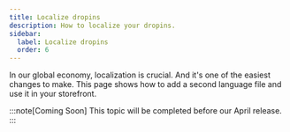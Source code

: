 ```yaml
---
title: Localize dropins
description: How to localize your dropins.
sidebar:
  label: Localize dropins
  order: 6
---
```


In our global economy, localization is crucial. And it's one of the easiest changes to make. This page shows how to add a second language file and use it in your storefront.

:::note[Coming Soon]
This topic will be completed before our April release.
:::
